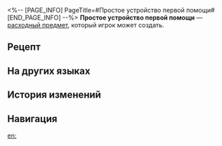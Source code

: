 <%-- [PAGE_INFO]
PageTitle=#Простое устройство первой помощи#
[END_PAGE_INFO] --%>
{{Расходный предмет Инфобокс
|id          = 400007
|Изображения = Предмет Простое устройство первой помощи.png
|Тип         = Расходные предметы HP
|Редкость    = 1
|Эффект      = Воскрешает одного павшего персонажа и восстанавливает ему 5% НР.
|Описание    = Несмотря на свой размер, прекрасно стимулирует сердечную мышцу и восстанавливает сердцебиение.<br />Изобретение, спасшее бесчисленное количество жизней.
|Рецепт      = {{cx|Отсутствует источник}}
|Источник1   = [[Универсальная машина для синтеза]]
|Источник2   = [[Торговый автомат]]
|Источник3   = 
}}
{{Описание|''«Если вы дочитали до этого момента, то тогда пора уделить 30 минут на то, чтобы научиться проводить сердечно-лёгочную реанимацию. В обычной жизни навык бесполезен, но если уж понадобится, вы будете благодарны, что нашли на это время».''}}
'''Простое устройство первой помощи''' — [[расходный предмет]], который игрок может создать.

==Рецепт==
{{Рецепт
|Тип        = Синтез
|Группа     = Расходные предметы
|Флогистон  = 1
|Металл     = 1
|Сортировка = Флогистон;Металл
}}

==На других языках==
{{На других языках
|en   = Simple First-Aid Device
|zhs  = 简易抢救器
|zht  = 簡易搶救器
|ja   = 簡易救急器
|ko   = 간이 소생기
|es   = Dispositivo sencillo de primeros auxilios
|fr   = Appareil simple de premiers secours
|ru   = Простое устройство первой помощи
|th   = Simple First-Aid Device
|vi   = Máy Cấp Cứu Đơn Giản
|de   = Einfaches Erste-Hilfe-Gerät
|id   = Simple First-Aid Device
|pt   = Dispositivo de Primeiros Socorros Simples
}}

==История изменений==
{{История изменений|3.5}}

==Навигация==
{{Расходные предметы Навбокс}}

[[en:]]